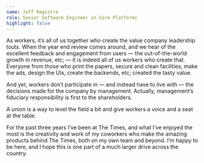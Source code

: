 ```yaml
---
name: Jeff Registre
role: Senior Software Engineer in Core Platforms
highlight: false
---
```

As workers, it’s all of us together who create the value company leadership touts. When the year end review comes around, and we hear of the excellent feedback and engagement from users — the out-of-the-world growth in revenue, etc; —  it is indeed all of us workers who create that. Everyone from those who print the papers, secure and clean facilities, make the ads, design the UIs, create the backends, etc; created the tasty value.

And yet, workers don’t participate in — and instead have to live with — the decisions made for the company by management. Actually, management’s fiduciary responsibility is first to the shareholders.

A union is a way to level the field a bit and give workers a voice and a seat at the table. 

For the past three years I’ve been at The Times, and what I’ve enjoyed the most is the creativity and work of my coworkers who make the amazing products behind The Times, both on my own team and beyond. I’m happy to be here, and I hope this is one part of a much larger drive across the country.
